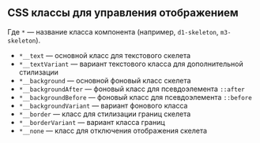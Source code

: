 ## CSS классы для управления отображением

Где `*` — название класса компонента (например, `d1-skeleton`, `m3-skeleton`).

- `*__text` — основной класс для текстового скелета
- `*__textVariant` — вариант текстового класса для дополнительной стилизации
- `*__background` — основной фоновый класс скелета
- `*__backgroundAfter` — фоновый класс для псевдоэлемента `::after`
- `*__backgroundBefore` — фоновый класс для псевдоэлемента `::before`
- `*__backgroundVariant` — вариант фонового класса
- `*__border` — класс для стилизации границ скелета
- `*__borderVariant` — вариант класса границ
- `*__none` — класс для отключения отображения скелета
